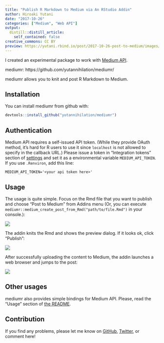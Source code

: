 ```yaml
---
title: "Publish R Markdown to Medium via An RStudio Addin"
author: Hiroaki Yutani
date: "2017-10-26"
categories: ["Medium", "Web API"]
output:
  distill::distill_article:
    self_contained: false
creative_commons: CC BY
preview: https://yutani.rbind.io/post/2017-10-26-post-to-medium/images/2017-10-26-screenshot_medium.png
---
```


I created an experimental package to work with [Medium API](https://github.com/Medium/medium-api-docs).

mediumr:
https://github.com/yutannihilation/mediumr/

mediumr allows you to knit and post R Markdown to Medium.

## Installation

You can install mediumr from github with:

```r
devtools::install_github("yutannihilation/mediumr")
```

## Authentication

Medium API requires a self-issued API token. (While they provide OAuth method, it's hard for R users to use it since `localhost` is not allowed to specify in the callback URL.) Please issue a token in "Integration tokens" section of [settings](https://medium.com/me/settings) and set it as a environmental variable `MEDIUM_API_TOKEN`. If you use `.Renviron`, add this line:

```
MEDIUM_API_TOKEN='<your api token here>'
```

## Usage

The usage is quite simple. Focus on the Rmd file that you want to publish and choose "Post to Medium" from Addins menu
(Or, you can execute `mediumr::medium_create_post_from_Rmd("path/to/file.Rmd")` in your console.):

![](./images/2017-10-26-screenshot_addin.png)

The addin knits the Rmd and shows the preview dialog. If it looks ok, click "Publish":

![](./images/2017-10-26-screenshot.png)

After successfully uploading the content to Medium, the addin launches a web browser and jumps to the post:

![](./images/2017-10-26-screenshot_medium.png)

## Other usages

mediumr also provides simple bindings for Medium API. Please, read the "Usage" section of [the README](https://github.com/yutannihilation/mediumr/#usage).

## Contribution

If you find any problems, please let me know on [GitHub](https://github.com/yutannihilation/mediumr/), [Twitter](https://twitter.com/yutannihilation), or comment here!
